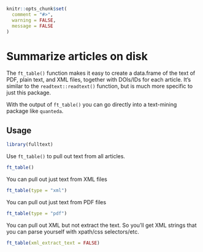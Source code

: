 ```r
knitr::opts_chunk$set(
  comment = "#>",
  warning = FALSE,
  message = FALSE
)
```

# Summarize articles on disk {#on-disk}

The `ft_table()` function makes it easy to create a data.frame of the text of PDF, plain text, and XML files, together with DOIs/IDs for each article. It's similar to the `readtext::readtext()` function, but is much more specific to just this package.

With the output of `ft_table()` you can go directly into a text-mining package like `quanteda`.

## Usage {#ft_table-usage}


```r
library(fulltext)
```

Use `ft_table()` to pull out text from all articles.

```r
ft_table()
```

You can pull out just text from XML files

```r
ft_table(type = "xml")
```

You can pull out just text from PDF files

```r
ft_table(type = "pdf")
```

You can pull out XML but not extract the text. So you'll get XML strings
that you can parse yourself with xpath/css selectors/etc.

```r
ft_table(xml_extract_text = FALSE)
```

